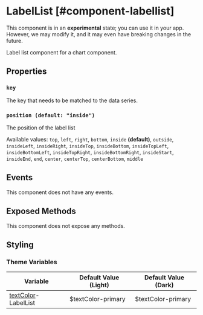 
# LabelList [#component-labellist]

<Callout type="warning" emoji="📔">This component is in an **experimental** state; you can use it in your app. However, we may modify it, and it may even have breaking changes in the future.</Callout>

Label list component for a chart component.

## Properties

### `key`

The key that needs to be matched to the data series.

### `position (default: "inside")`

The position of the label list

Available values: `top`, `left`, `right`, `bottom`, `inside` **(default)**, `outside`, `insideLeft`, `insideRight`, `insideTop`, `insideBottom`, `insideTopLeft`, `insideBottomLeft`, `insideTopRight`, `insideBottomRight`, `insideStart`, `insideEnd`, `end`, `center`, `centerTop`, `centerBottom`, `middle`

## Events

This component does not have any events.

## Exposed Methods

This component does not expose any methods.

## Styling

### Theme Variables

| Variable | Default Value (Light) | Default Value (Dark) |
| --- | --- | --- |
| [textColor](../styles-and-themes/common-units/#color)-LabelList | $textColor-primary | $textColor-primary |
